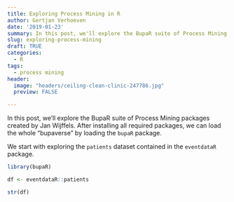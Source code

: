 ```yaml
---
title: Exploring Process Mining in R
author: Gertjan Verhoeven
date: '2019-01-23'
summary: In this post, we'll explore the BupaR suite of Process Mining packages created by Gert Janssenswillen of Hasselt University.
slug: exploring-process-mining
draft: TRUE
categories:
  - R
tags:
  - process mining
header:
  image: "headers/ceiling-clean-clinic-247786.jpg"
  preview: FALSE

---
```


In this post, we'll explore the BupaR suite of Process Mining packages created by Jan Wijffels.
After installing all required packages, we can load the whole "bupaverse" by loading the `bupaR` package.

We start with exploring the `patients` dataset contained in the `eventdataR` package.

```r
library(bupaR)

df <- eventdataR::patients
```

```r
str(df)
```

